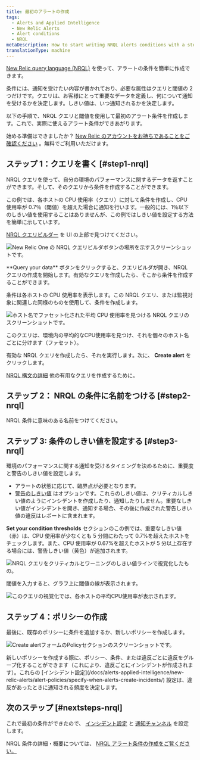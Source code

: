 ```yaml
---
title: 最初のアラートの作成
tags:
  - Alerts and Applied Intelligence
  - New Relic Alerts
  - Alert conditions
  - NRQL
metaDescription: How to start writing NRQL alerts conditions with a step-by-step user case.
translationType: machine
---
```


[New Relic query language (NRQL)](/docs/query-your-data/nrql-new-relic-query-language/get-started/introduction-nrql-new-relics-query-language/) を使って、アラートの条件を簡単に作成できます。

条件には、通知を受けたい内容が書かれており、必要な属性はクエリと閾値の 2 つだけです。クエリは、お客様にとって重要なデータを定義し、何について通知を受けるかを決定します。しきい値は、いつ通知されるかを決定します。

以下の手順で、NRQL クエリと閾値を使用して最初のアラート条件を作成します。これで、実際に使えるアラート条件ができあがります。

始める準備はできましたか？ [New Relic のアカウントをお持ちであることをご確認ください](https://newrelic.com/signup) 。無料でご利用いただけます。

## ステップ 1：クエリを書く [#step1-nrql]

NRQL クエリを使って、自分の環境のパフォーマンスに関するデータを返すことができます。そして、そのクエリから条件を作成することができます。

この例では、各ホストの CPU 使用率（クエリ）に対して条件を作成し、CPU 使用率が 0.7％（閾値）を超えた場合に通知を行います。一般的には、1％以下のしきい値を使用することはありませんが、この例ではしきい値を設定する方法を簡単に示しています。

[NRQL クエリビルダー](/docs/query-your-data/explore-query-data/query-builder/use-advanced-nrql-mode-query-data/) を UI の上部で見つけてください。

![New Relic One の NRQL クエリビルダボタンの場所を示すスクリーンショットです。](src/images/querybuilder_access.png 'New Relic One の NRQL クエリビルダボタンの場所を示すスクリーンショットです。')

<figcaption>
  **Query your data** ボタンをクリックすると、クエリビルダが開き、NRQL
  クエリの作成を開始します。有効なクエリを作成したら、そこから条件を作成することができます。
</figcaption>

条件は各ホストの CPU 使用率を表示します。この NRQL クエリ、または監視対象に関連した同様のものを使用して、条件を作成します。

![ホスト名でファセット化された平均 CPU 使用率を見つける NRQL クエリのスクリーンショットです。](src/images/nrql-query.png 'ホスト名でファセット化された平均 CPU 使用率を見つける NRQL クエリのスクリーンショットです。')

<figcaption>
  このクエリは、環境内の平均的なCPU使用率を見つけ、それを個々のホスト名ごとに分けます（ファセット）。
</figcaption>

有効な NRQL クエリを作成したら、それを実行します。次に、 **Create alert** をクリックします。

[NRQL 構文の詳細](/docs/query-your-data/nrql-new-relic-query-language/get-started/introduction-nrql-new-relics-query-language/#syntax) 他の有用なクエリを作成するために。

## ステップ 2： NRQL の条件に名前をつける [#step2-nrql]

NRQL 条件に意味のある名前をつけてください。

## ステップ 3: 条件のしきい値を設定する [#step3-nrql]

環境のパフォーマンスに関する通知を受けるタイミングを決めるために、重要度と警告のしきい値を設定します。

- アラートの状態に応じて、臨界点が必要となります。
- [警告のしきい値](/docs/alerts-applied-intelligence/new-relic-alerts/alert-conditions/set-thresholds-alert-condition/#threshold-levels) はオプションです。これらのしきい値は、クリティカルしきい値のようにインシデントを作成したり、通知したりしません。重要なしきい値がインシデントを開き、通知する場合、その後に作成された警告しきい値の違反はレポートに含まれます。

**Set your condition thresholds** セクションのこの例では、重要なしきい値（赤）は、CPU 使用率が少なくとも 5 分間にわたって 0.7%を超えたホストをチェックします。また、CPU 使用率が 0.67%を超えたホストが 5 分以上存在する場合には、警告しきい値（黄色）が追加されます。

![NRQL クエリをクリティカルとワーニングのしきい値ラインで視覚化したもの。](src/images/nrql-set-threshold.png 'NRQL クエリをクリティカルとワーニングのしきい値ラインで視覚化したもの。')

閾値を入力すると、グラフ上に閾値の線が表示されます。

![このクエリの視覚化では、各ホストの平均CPU使用率が表示されます。](src/images/show-nrql-graph.png 'このクエリの視覚化では、各ホストの平均CPU使用率が表示されます。')

## ステップ 4：ポリシーの作成

最後に、既存のポリシーに条件を追加するか、新しいポリシーを作成します。

![Create alertフォームのPolicyセクションのスクリーンショットです。](src/images/nrql-create-policy.png 'Create alertフォームのPolicyセクションのスクリーンショットです。')

<figcaption>
  新しいポリシーを作成する際に、ポリシー、条件、または違反ごとに違反をグループ化することができます（これにより、違反ごとにインシデントが作成されます）。これらの
  [インシデント設定](/docs/alerts-applied-intelligence/new-relic-alerts/alert-policies/specify-when-alerts-create-incidents/)
  設定は、違反があったときに通知される頻度を決定します。
</figcaption>

## 次のステップ [#nextsteps-nrql]

これで最初の条件ができたので、 [インシデント設定](/docs/alerts-applied-intelligence/new-relic-alerts/alert-policies/specify-when-alerts-create-incidents/) と [通知チャンネル](/docs/alerts-applied-intelligence/new-relic-alerts/alert-notifications/notification-channels-control-where-send-alerts/) を設定します。

NRQL 条件の詳細・概要については、 [NRQL アラート条件の作成をご覧ください。](/docs/alerts-applied-intelligence/new-relic-alerts/alert-conditions/create-nrql-alert-conditions/)
